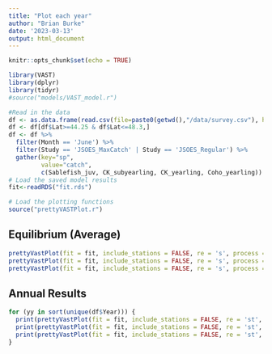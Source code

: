 ```yaml
---
title: "Plot each year"
author: "Brian Burke"
date: '2023-03-13'
output: html_document
---
```


```r
knitr::opts_chunk$set(echo = TRUE)

library(VAST)
library(dplyr)
library(tidyr)
#source("models/VAST_model.r")

#Read in the data
df <- as.data.frame(read.csv(file=paste0(getwd(),"/data/survey.csv"), header=TRUE))
df <- df[df$Lat>=44.25 & df$Lat<=48.3,]
df <- df %>% 
  filter(Month == 'June') %>%
  filter(Study == 'JSOES_MaxCatch' | Study == 'JSOES_Regular') %>%
  gather(key="sp", 
         value="catch",
         c(Sablefish_juv, CK_subyearling, CK_yearling, Coho_yearling))
# Load the saved model results
fit<-readRDS("fit.rds")

# Load the plotting functions
source("prettyVASTPlot.r")

```

## Equilibrium (Average)


```r
prettyVastPlot(fit = fit, include_stations = FALSE, re = 's', process = 'encounter')
prettyVastPlot(fit = fit, include_stations = FALSE, re = 's', process = 'catch')
prettyVastPlot(fit = fit, include_stations = FALSE, re = 's', process = 'total')

```

## Annual Results


```r

for (yy in sort(unique(df$Year))) {
  print(prettyVastPlot(fit = fit, include_stations = FALSE, re = 'st', process = 'encounter', year = yy))
  print(prettyVastPlot(fit = fit, include_stations = FALSE, re = 'st', process = 'catch', year = yy))
  print(prettyVastPlot(fit = fit, include_stations = FALSE, re = 'st', process = 'total', year = yy))
}

```
